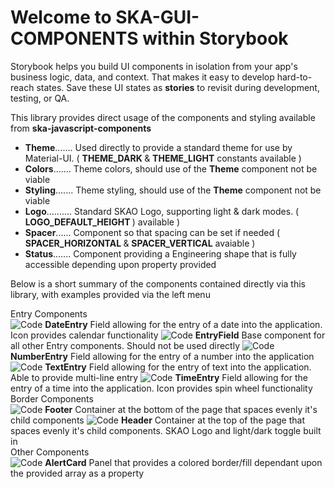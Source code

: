 
<Meta title="Example/Introduction" />

<style>{`
  .subheading {
    --mediumdark: '#999999';
    font-weight: 900;
    font-size: 13px;
    color: #999;
    letter-spacing: 6px;
    line-height: 24px;
    text-transform: uppercase;
    margin-bottom: 12px;
    margin-top: 40px;
  }

  .link-list {
    display: grid;
    grid-template-columns: 1fr;
    grid-template-rows: 1fr 1fr;
    row-gap: 10px;
  }

  @media (min-width: 620px) {
    .link-list {
      row-gap: 20px;
      column-gap: 20px;
      grid-template-columns: 1fr 1fr;
    }
  }

  @media all and (-ms-high-contrast:none) {
  .link-list {
      display: -ms-grid;
      -ms-grid-columns: 1fr 1fr;
      -ms-grid-rows: 1fr 1fr;
    }
  }

  .link-item {
    display: block;
    padding: 20px 30px 20px 15px;
    border: 1px solid #00000010;
    border-radius: 5px;
    transition: background 150ms ease-out, border 150ms ease-out, transform 150ms ease-out;
    color: #333333;
    display: flex;
    align-items: flex-start;
  }

  .link-item:hover {
    border-color: #1EA7FD50;
    transform: translate3d(0, -3px, 0);
    box-shadow: rgba(0, 0, 0, 0.08) 0 3px 10px 0;
  }

  .link-item:active {
    border-color: #1EA7FD;
    transform: translate3d(0, 0, 0);
  }

  .link-item strong {
    font-weight: 700;
    display: block;
    margin-bottom: 2px;
  }
  
  .link-item img {
    height: 40px;
    width: 40px;
    margin-right: 15px;
    flex: none;
  }

  .link-item span {
    font-size: 14px;
    line-height: 20px;
  }

  .tip {
    display: inline-block;
    border-radius: 1em;
    font-size: 11px;
    line-height: 12px;
    font-weight: 700;
    background: #E7FDD8;
    color: #66BF3C;
    padding: 4px 12px;
    margin-right: 10px;
    vertical-align: top;
  }

  .tip-wrapper {
    font-size: 13px;
    line-height: 20px;
    margin-top: 40px;
    margin-bottom: 40px;
  }

  .tip-wrapper code {
    font-size: 12px;
    display: inline-block;
  }

  
`}</style>

# Welcome to SKA-GUI-COMPONENTS within Storybook

Storybook helps you build UI components in isolation from your app's business logic, data, and context.
That makes it easy to develop hard-to-reach states.
Save these UI states as **stories** to revisit during development, testing, or QA.

This library provides direct usage of the components and styling available from <strong>ska-javascript-components</strong>

- <strong>Theme</strong>....... Used directly to provide a standard theme for use by Material-UI. ( <strong>
    THEME_DARK
  </strong> & <strong>THEME_LIGHT</strong> constants available )
- <strong>Colors</strong>....... Theme colors, should use of the <strong>Theme</strong> component
  not be viable
- <strong>Styling</strong>....... Theme styling, should use of the <strong>Theme</strong> component
  not be viable
- <strong>Logo</strong>.......... Standard SKAO Logo, supporting light & dark modes. ( <strong>
    LOGO_DEFAULT_HEIGHT
  </strong>) available )
- <strong>Spacer</strong>...... Component so that spacing can be set if needed ( <strong>
    SPACER_HORIZONTAL
  </strong> & <strong>SPACER_VERTICAL</strong> avaiable )
- <strong>Status</strong>....... Component providing a Engineering shape that is fully accessible
  depending upon property provided

Below is a short summary of the components contained directly via this library, with examples provided via the left menu

<div className="subheading">Entry Components</div>

<div>
  <a className="link-item">
    <img src={Code} alt="Code" />
    <span>
      <strong>DateEntry</strong>
      Field allowing for the entry of a date into the application. Icon provides calendar functionality
    </span>
  </a>
  <a className="link-item">
    <img src={Code} alt="Code" />
    <span>
      <strong>EntryField</strong>
      Base component for all other Entry components. Should not be used directly
    </span>
  </a>
  <a className="link-item">
    <img src={Code} alt="Code" />
    <span>
      <strong>NumberEntry</strong>
      Field allowing for the entry of a number into the application
    </span>
  </a>
  <a className="link-item">
    <img src={Code} alt="Code" />
    <span>
      <strong>TextEntry</strong>
      Field allowing for the entry of text into the application. Able to provide multi-line entry
    </span>
  </a>
  <a className="link-item">
    <img src={Code} alt="Code" />
    <span>
      <strong>TimeEntry</strong>
      Field allowing for the entry of a time into the application. Icon provides spin wheel functionality
    </span>
  </a>
</div>

<div className="subheading">Border Components</div>

<div>
  <a className="link-item">
    <img src={Code} alt="Code" />
    <span>
      <strong>Footer</strong>
      Container at the bottom of the page that spaces evenly it's child components
    </span>
  </a>
  <a className="link-item">
    <img src={Code} alt="Code" />
    <span>
      <strong>Header</strong>
      Container at the top of the page that spaces evenly it's child components. SKAO Logo and light/dark
      toggle built in
    </span>
  </a>
</div>

<div className="subheading">Other Components</div>

<div>
  <a className="link-item">
    <img src={Code} alt="Code" />
    <span>
      <strong>AlertCard</strong>
      Panel that provides a colored border/fill dependant upon the provided array as a property
    </span>
  </a>
</div>
